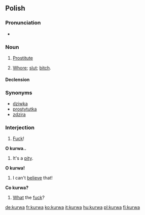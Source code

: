 ==Polish==

===Pronunciation===
* {{IPA|[ˈkurva]|lang=pl}}

===Noun===
{{infl|pl|noun|g=f}}

# {{vulgar|lang=pl}} [[prostitute|Prostitute]]
# {{context|offensive|vulgar|lang=pl}} [[whore|Whore]]; [[slut]]; [[bitch]].

====Declension====
{{pl-decl-noun
|kurwa|kurwy
|kurwy|kurew
|kurwie|kurwom
|kurwę|kurwy
|kurwą|kurwami
|kurwie|kurwach
|kurwo|kurwy
}}

===Synonyms===
*[[dziwka]]
*[[prostytutka]]
*[[zdzira]]

===Interjection===
{{infl|pl|interjection}}

# [[fuck|Fuck]]!

<!--These need to be moved to the respective pages-->

'''O kurwa..'''

# It's a [[pity]].

'''O kurwa!'''

# I can't [[believe]] that!

'''Co kurwa?'''

# [[what|What]] the [[fuck]]?

[[de:kurwa]]
[[fr:kurwa]]
[[ko:kurwa]]
[[it:kurwa]]
[[hu:kurwa]]
[[pl:kurwa]]
[[fi:kurwa]]
